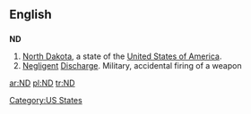 ==English==

==={{abbreviation}}===
'''ND'''

# [[North Dakota]], a state of the [[United States of America]].
# [[negligent|Negligent]] [[discharge|Discharge]]. Military, accidental firing of a weapon

[[Category:US States]]

[[ar:ND]]
[[pl:ND]]
[[tr:ND]]
